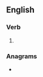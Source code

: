 ==English==

===Verb===
{{head|en|verb form}}

# {{en-past of|recompose}}

===Anagrams===
* {{anagrams|en|decomposer}}